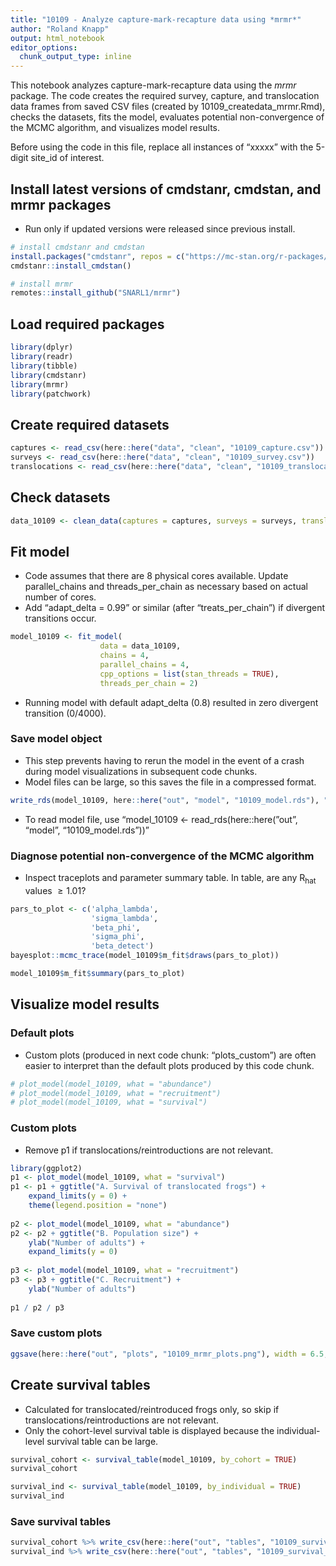 ```yaml
---
title: "10109 - Analyze capture-mark-recapture data using *mrmr*"
author: "Roland Knapp"
output: html_notebook
editor_options: 
  chunk_output_type: inline
---
```

This notebook analyzes capture-mark-recapture data using the *mrmr* package. The code creates the required survey, capture, and translocation data frames from saved CSV files (created by 10109_createdata_mrmr.Rmd), checks the datasets, fits the model, evaluates potential non-convergence of the MCMC algorithm, and visualizes model results. 

Before using the code in this file, replace all instances of "xxxxx" with the 5-digit site_id of interest. 

## Install latest versions of cmdstanr, cmdstan, and mrmr packages

- Run only if updated versions were released since previous install.  
```r
# install cmdstanr and cmdstan
install.packages("cmdstanr", repos = c("https://mc-stan.org/r-packages/", getOption("repos")))
cmdstanr::install_cmdstan()

# install mrmr
remotes::install_github("SNARL1/mrmr")
```

## Load required packages

```r
library(dplyr)
library(readr)
library(tibble)
library(cmdstanr)
library(mrmr)
library(patchwork)
```

## Create required datasets

```r
captures <- read_csv(here::here("data", "clean", "10109_capture.csv"))
surveys <- read_csv(here::here("data", "clean", "10109_survey.csv"))
translocations <- read_csv(here::here("data", "clean", "10109_translocation.csv"))
```

## Check datasets

```r
data_10109 <- clean_data(captures = captures, surveys = surveys, translocations = translocations)
```

## Fit model

- Code assumes that there are 8 physical cores available. Update parallel_chains and threads_per_chain as necessary based on actual number of cores.  
- Add "adapt_delta = 0.99" or similar (after "treats_per_chain") if divergent transitions occur. 

```r
model_10109 <- fit_model(
                    data = data_10109, 
                    chains = 4, 
                    parallel_chains = 4, 
                    cpp_options = list(stan_threads = TRUE),
                    threads_per_chain = 2) 
```

- Running model with default adapt_delta (0.8) resulted in zero divergent transition (0/4000).  

### Save model object

- This step prevents having to rerun the model in the event of a crash during model visualizations in subsequent code chunks.  
- Model files can be large, so this saves the file in a compressed format.  

```r
write_rds(model_10109, here::here("out", "model", "10109_model.rds"), "xz", compression = 9L)
```

- To read model file, use "model_10109 <- read_rds(here::here("out", "model", "10109_model.rds"))"

### Diagnose potential non-convergence of the MCMC algorithm

- Inspect traceplots and parameter summary table. In table, are any R~hat~ values $\ge 1.01$?

```r
pars_to_plot <- c('alpha_lambda', 
                  'sigma_lambda', 
                  'beta_phi', 
                  'sigma_phi', 
                  'beta_detect')
bayesplot::mcmc_trace(model_10109$m_fit$draws(pars_to_plot))

model_10109$m_fit$summary(pars_to_plot)
```

## Visualize model results

### Default plots

- Custom plots (produced in next code chunk: "plots_custom") are often easier to interpret than the default plots produced by this code chunk.  

```r
# plot_model(model_10109, what = "abundance")
# plot_model(model_10109, what = "recruitment")
# plot_model(model_10109, what = "survival")
```

### Custom plots

- Remove p1 if translocations/reintroductions are not relevant.  

```r
library(ggplot2)
p1 <- plot_model(model_10109, what = "survival") 
p1 <- p1 + ggtitle("A. Survival of translocated frogs") +
    expand_limits(y = 0) +
    theme(legend.position = "none")
  
p2 <- plot_model(model_10109, what = "abundance") 
p2 <- p2 + ggtitle("B. Population size") +
    ylab("Number of adults") + 
    expand_limits(y = 0)
  
p3 <- plot_model(model_10109, what = "recruitment")
p3 <- p3 + ggtitle("C. Recruitment") +
    ylab("Number of adults")
  
p1 / p2 / p3
```

### Save custom plots

```r
ggsave(here::here("out", "plots", "10109_mrmr_plots.png"), width = 6.5, height = 7.2)
```

## Create survival tables

- Calculated for translocated/reintroduced frogs only, so skip if translocations/reintroductions are not relevant. 
- Only the cohort-level survival table is displayed because the individual-level survival table can be large.  

```r
survival_cohort <- survival_table(model_10109, by_cohort = TRUE)
survival_cohort

survival_ind <- survival_table(model_10109, by_individual = TRUE) 
survival_ind
```

### Save survival tables

```r
survival_cohort %>% write_csv(here::here("out", "tables", "10109_survival_cohort.csv"))
survival_ind %>% write_csv(here::here("out", "tables", "10109_survival_ind.csv"))
```

